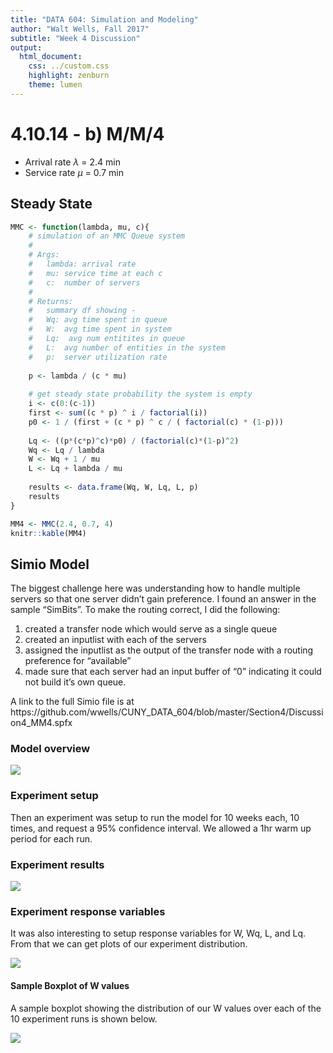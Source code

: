 ```yaml
---
title: "DATA 604: Simulation and Modeling"
author: "Walt Wells, Fall 2017"
subtitle: "Week 4 Discussion"
output:
  html_document:
    css: ../custom.css
    highlight: zenburn
    theme: lumen
---
```


# 4.10.14 - b) M/M/4

* Arrival rate $\lambda$ = 2.4 min
* Service rate $\mu$ = 0.7 min

## Steady State

```r
MMC <- function(lambda, mu, c){
    # simulation of an MMC Queue system
    #
    # Args: 
    #   lambda: arrival rate
    #   mu: service time at each c
    #   c:  number of servers
    #
    # Returns:
    #   summary df showing - 
    #   Wq: avg time spent in queue
    #   W:  avg time spent in system
    #   Lq:  avg num entitites in queue
    #   L:  avg number of entities in the system
    #   p:  server utilization rate
    
    p <- lambda / (c * mu)
    
    # get steady state probability the system is empty
    i <- c(0:(c-1))
    first <- sum((c * p) ^ i / factorial(i))
    p0 <- 1 / (first + (c * p) ^ c / ( factorial(c) * (1-p)))  
    
    Lq <- ((p*(c*p)^c)*p0) / (factorial(c)*(1-p)^2)
    Wq <- Lq / lambda
    W <- Wq + 1 / mu
    L <- Lq + lambda / mu
    
    results <- data.frame(Wq, W, Lq, L, p)
    results    
}
```

```r
MM4 <- MMC(2.4, 0.7, 4)
knitr::kable(MM4)
```

## Simio Model 

The biggest challenge here was understanding how to handle multiple servers so that one server didn't gain preference.   I found an answer in the sample "SimBits".   To make the routing correct, I did the following:  

1)  created a transfer node which would serve as a single queue
2)  created an inputlist with each of the servers
3)  assigned the inputlist as the output of the transfer node with a routing preference for "available"
4)  made sure that each server had an input buffer of "0" indicating it could not build it's own queue.  

A link to the full Simio file is at https://github.com/wwells/CUNY_DATA_604/blob/master/Section4/Discussion4_MM4.spfx

### Model overview 

![](MM4_model.png)

### Experiment setup

Then an experiment was setup to run the model for 10 weeks each, 10 times, and request a 95% confidence interval.   We allowed a 1hr warm up period for each run.

### Experiment results

![](MM4_results.png)

### Experiment response variables

It was also interesting to setup response variables for W, Wq, L, and Lq.   From that we can get plots of our experiment distribution.  

![](MM4_response.png)

#### Sample Boxplot of W values 

A sample boxplot showing the distribution of our W values over each of the 10 experiment runs is shown below. 

![](MM4_boxplot.png)